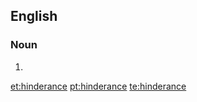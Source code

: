 ==English==

===Noun===
{{en-noun}}

# {{alternative spelling of|hindrance}}

[[et:hinderance]]
[[pt:hinderance]]
[[te:hinderance]]